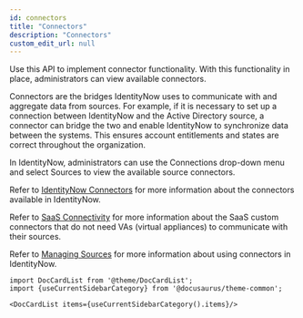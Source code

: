 ```yaml
---
id: connectors
title: "Connectors"
description: "Connectors"
custom_edit_url: null
---
```




Use this API to implement connector functionality.
With this functionality in place, administrators can view available connectors.

Connectors are the bridges IdentityNow uses to communicate with and aggregate data from sources.
For example, if it is necessary to set up a connection between IdentityNow and the Active Directory source, a connector can bridge the two and enable IdentityNow to synchronize data between the systems.
This ensures account entitlements and states are correct throughout the organization.

In IdentityNow, administrators can use the Connections drop-down menu and select Sources to view the available source connectors.

Refer to [IdentityNow Connectors](https://documentation.sailpoint.com/connectors/identitynow/landingpages/help/landingpages/identitynow_connectivity_landing.html) for more information about the connectors available in IdentityNow.

Refer to [SaaS Connectivity](https://developer.sailpoint.com/idn/docs/saas-connectivity) for more information about the SaaS custom connectors that do not need VAs (virtual appliances) to communicate with their sources.

Refer to [Managing Sources](https://documentation.sailpoint.com/saas/help/sources/managing_sources.html) for more information about using connectors in IdentityNow.




```mdx-code-block
import DocCardList from '@theme/DocCardList';
import {useCurrentSidebarCategory} from '@docusaurus/theme-common';

<DocCardList items={useCurrentSidebarCategory().items}/>
```
      
